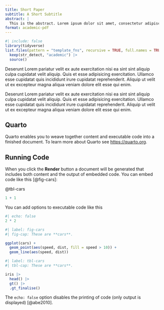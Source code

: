 ```yaml
---
title: Short Paper
subtitle: A Short Subtitle
abstract: |
  This is the abstract. Lorem ipsum dolor sit amet, consectetur adipiscing elit. Vestibulum augue turpis, dictum non malesuada a, volutpat eget velit. Nam placerat turpis purus, eu tristique ex tincidunt et. Mauris sed augue eget turpis ultrices tincidunt. Sed et mi in leo porta egestas. Aliquam non laoreet velit. Nunc quis ex vitae eros aliquet auctor nec ac libero. Duis laoreet sapien eu mi luctus, in bibendum leo molestie. Sed hendrerit diam diam, ac dapibus nisl volutpat vitae. Aliquam bibendum varius libero, eu efficitur justo rutrum at. Sed at tempus elit.
format: academic-pdf
---
```


```r
#| include: false
library(tidyverse)
list.files(pattern = "template_fns", recursive = TRUE, full.names = TRUE) |> 
  keep(str_detect, "academic") |> 
  source()
```

Deserunt Lorem pariatur velit ex aute exercitation nisi ea sint sint aliquip culpa cupidatat velit aliquip. Quis et esse adipisicing exercitation. Ullamco esse cupidatat quis incididunt irure cupidatat reprehenderit. Aliquip ut velit ut ex excepteur magna aliqua veniam dolore elit esse qui enim.

Deserunt Lorem pariatur velit ex aute exercitation nisi ea sint sint aliquip culpa cupidatat velit aliquip. Quis et esse adipisicing exercitation. Ullamco esse cupidatat quis incididunt irure cupidatat reprehenderit. Aliquip ut velit ut ex excepteur magna aliqua veniam dolore elit esse qui enim.

## Quarto

Quarto enables you to weave together content and executable code into a finished document. To learn more about Quarto see <https://quarto.org>.

## Running Code

When you click the **Render** button a document will be generated that includes both content and the output of embedded code. You can embed code like this [@fig-cars]:

@tbl-cars

```r
1 + 1
```

You can add options to executable code like this

```r
#| echo: false
2 * 2
```

```r
#| label: fig-cars
#| fig-cap: These are **cars**.

ggplot(cars) + 
  geom_point(aes(speed, dist, fill = speed > 10)) +
  geom_line(aes(speed, dist))
```

```r
#| label: tbl-cars
#| tbl-cap: These are **cars**.

iris |> 
  head() |> 
  gt() |> 
  .gt_finalise()
```

The `echo: false` option disables the printing of code (only output is displayed) [@abe2010].
